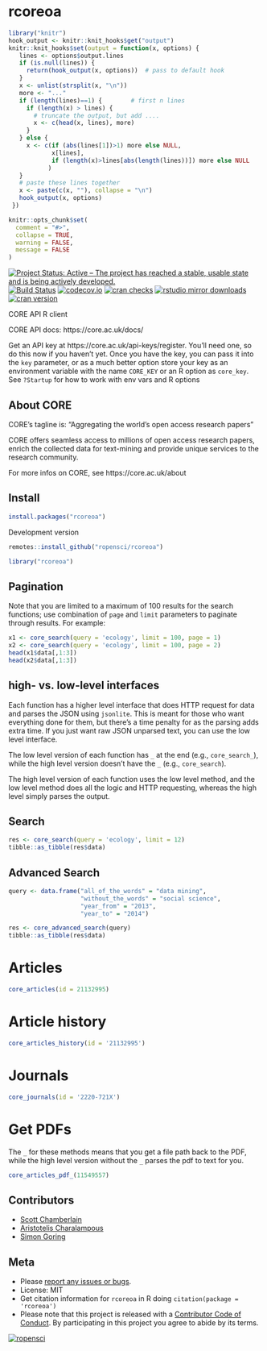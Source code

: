 rcoreoa
=======

```r
library("knitr")
hook_output <- knitr::knit_hooks$get("output")
knitr::knit_hooks$set(output = function(x, options) {
   lines <- options$output.lines
   if (is.null(lines)) {
     return(hook_output(x, options))  # pass to default hook
   }
   x <- unlist(strsplit(x, "\n"))
   more <- "..."
   if (length(lines)==1) {        # first n lines
     if (length(x) > lines) {
       # truncate the output, but add ....
       x <- c(head(x, lines), more)
     }
   } else {
     x <- c(if (abs(lines[1])>1) more else NULL,
            x[lines],
            if (length(x)>lines[abs(length(lines))]) more else NULL
           )
   }
   # paste these lines together
   x <- paste(c(x, ""), collapse = "\n")
   hook_output(x, options)
 })

knitr::opts_chunk$set(
  comment = "#>",
  collapse = TRUE,
  warning = FALSE,
  message = FALSE
)
```

[![Project Status: Active – The project has reached a stable, usable state and is being actively developed.](http://www.repostatus.org/badges/latest/active.svg)](http://www.repostatus.org/#active)
[![Build Status](https://travis-ci.org/ropensci/rcoreoa.svg?branch=master)](https://travis-ci.org/ropensci/rcoreoa)
[![codecov.io](https://codecov.io/github/ropensci/rcoreoa/coverage.svg?branch=master)](https://codecov.io/github/ropensci/rcoreoa?branch=master)
[![cran checks](https://cranchecks.info/badges/worst/rcoreoa)](https://cranchecks.info/pkgs/rcoreoa)
[![rstudio mirror downloads](https://cranlogs.r-pkg.org/badges/rcoreoa)](https://github.com/metacran/cranlogs.app)
[![cran version](http://www.r-pkg.org/badges/version/rcoreoa)](https://cran.r-project.org/package=rcoreoa)

CORE API R client

CORE API docs: https://core.ac.uk/docs/

Get an API key at https://core.ac.uk/api-keys/register. You'll need one, 
so do this now if you haven't yet. Once you have the key, you can pass it 
into the `key` parameter, or as a much better option store your key as an 
environment variable with the name `CORE_KEY` or an R option as `core_key`. 
See `?Startup` for how to work with env vars and R options

## About CORE

CORE's tagline is: "Aggregating the world's open access research papers"

CORE offers seamless access to millions of open access research papers, enrich
the collected data for text-mining and provide unique services to the research
community.

For more infos on CORE, see https://core.ac.uk/about

## Install

```r
install.packages("rcoreoa")
```

Development version

```r
remotes::install_github("ropensci/rcoreoa")
```

```r
library("rcoreoa")
```

## Pagination

Note that you are limited to a maximum of 100 results for the search functions;
use combination of `page` and `limit` parameters to paginate through results. 
For example:

```r
x1 <- core_search(query = 'ecology', limit = 100, page = 1)
x2 <- core_search(query = 'ecology', limit = 100, page = 2)
head(x1$data[,1:3])
head(x2$data[,1:3])
```

## high- vs. low-level interfaces

Each function has a higher level interface that does HTTP request for data and parses
the JSON using `jsonlite`. This is meant for those who want everything done for them,
but there's a time penalty for as the parsing adds extra time. If you just want raw JSON
unparsed text, you can use the low level interface.

The low level version of each function has `_` at the end (e.g., `core_search_`), while the
high level version doesn't have the `_` (e.g., `core_search`).

The high level version of each function uses the low level method, and the low level method
does all the logic and HTTP requesting, whereas the high level simply parses the output.

## Search

```r
res <- core_search(query = 'ecology', limit = 12)
tibble::as_tibble(res$data)
```

## Advanced Search

```r
query <- data.frame("all_of_the_words" = "data mining",
                    "without_the_words" = "social science",
                    "year_from" = "2013",
                    "year_to" = "2014")

res <- core_advanced_search(query)
tibble::as_tibble(res$data)
```

# Articles

```r
core_articles(id = 21132995)
```

# Article history

```r
core_articles_history(id = '21132995')
```

# Journals

```r
core_journals(id = '2220-721X')
```

# Get PDFs

The `_` for these methods means that you get a file path back to the PDF, while the
high level version without the `_` parses the pdf to text for you.

```r
core_articles_pdf_(11549557)
```

## Contributors

* [Scott Chamberlain](https://github.com/sckott)
* [Aristotelis Charalampous](https://github.com/aresxs91)
* [Simon Goring](https://github.com/SimonGoring)

## Meta

* Please [report any issues or bugs](https://github.com/ropensci/rcoreoa/issues).
* License: MIT
* Get citation information for `rcoreoa` in R doing `citation(package = 'rcoreoa')`
* Please note that this project is released with a [Contributor Code of Conduct][coc]. By participating in this project you agree to abide by its terms.

[![ropensci](https://ropensci.org/public_images/github_footer.png)](https://ropensci.org)

[coc]: https://github.com/ropensci/rcoreoa/blob/master/CODE_OF_CONDUCT.md

